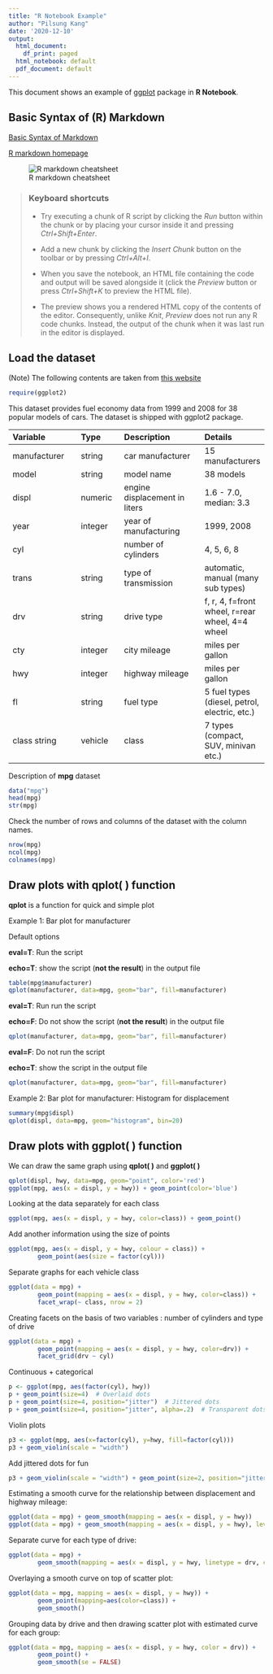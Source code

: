 ```yaml
---
title: "R Notebook Example"
author: "Pilsung Kang"
date: '2020-12-10'
output:
  html_document:
    df_print: paged
  html_notebook: default
  pdf_document: default
---
```


This document shows an example of [ggplot](https://ggplot2.tidyverse.org/index.html
) package in **R Notebook**.

## Basic Syntax of (R) Markdown

[Basic Syntax of Markdown](https://www.markdownguide.org/basic-syntax/)

[R markdown homepage](https://rmarkdown.rstudio.com/)

![R markdown cheatsheet](https://d33wubrfki0l68.cloudfront.net/374f4c769f97c4ded7300d521eb59b24168a7261/c72ad/lesson-images/cheatsheets-1-cheatsheet.png)

> ### Keyboard shortcuts
> - Try executing a chunk of R script by clicking the *Run* button within the chunk or by placing your cursor inside it and pressing *Ctrl+Shift+Enter*. 
>
> - Add a new chunk by clicking the *Insert Chunk* button on the toolbar or by pressing *Ctrl+Alt+I*.
>
> - When you save the notebook, an HTML file containing the code and output will be saved alongside it (click the *Preview* button or press *Ctrl+Shift+K* to preview the HTML file).
>
> - The preview shows you a rendered HTML copy of the contents of the editor. Consequently, unlike *Knit*, *Preview* does not run any R code chunks. Instead, the output of the chunk when it was last run in the editor is displayed.

## Load the dataset

(Note) The following contents are taken from [this website](https://rpubs.com/shailesh/mpg-exploration)

```r
require(ggplot2)
```

This dataset provides fuel economy data from 1999 and 2008 for 38 popular models of cars. The dataset is shipped with ggplot2 package.


| Variable	| Type	| Description	| Details |
|:----------|:------|:------------|:--------|
| manufacturer	| string	| car manufacturer	| 15 manufacturers|
| model	        | string	| model name	      | 38 models       |
| displ	        | numeric	| engine displacement in liters	| 1.6 - 7.0, median: 3.3 |
| year	        | integer	| year of manufacturing	| 1999, 2008 |
| cyl		        |         | number  of cylinders	| 4, 5, 6, 8 |
| trans	        | string	| type of transmission	| automatic, manual (many sub types) |
| drv	          | string	| drive type	          |f, r, 4, f=front wheel, r=rear wheel, 4=4 wheel|
| cty	          | integer	| city mileage	| miles per gallon |
| hwy	          | integer	| highway mileage	| miles per gallon |
| fl	          | string	| fuel type	      |5 fuel types (diesel, petrol, electric, etc.) |
| class	string	| vehicle | class	          |7 types (compact, SUV, minivan etc.) |

Description of **mpg** dataset
```r
data("mpg")
head(mpg)
str(mpg)
```

Check the number of rows and columns of the dataset with the column names.

```r
nrow(mpg)
ncol(mpg)
colnames(mpg)
```

## Draw plots with qplot( ) function

**qplot** is a function for quick and simple plot

Example 1: Bar plot for manufacturer

Default options

**eval=T**: Run the script

**echo=T**: show the script (**not the result**) in the output file

```r
table(mpg$manufacturer)
qplot(manufacturer, data=mpg, geom="bar", fill=manufacturer)
```

**eval=T**: Run run the script

**echo=F**: Do not show the script (**not the result**) in the output file

```r
qplot(manufacturer, data=mpg, geom="bar", fill=manufacturer)
```

**eval=F**: Do not run the script

**echo=T**: show the script in the output file

```r
qplot(manufacturer, data=mpg, geom="bar", fill=manufacturer)
```


Example 2: Bar plot for manufacturer: Histogram for displacement

```r
summary(mpg$displ)
qplot(displ, data=mpg, geom="histogram", bin=20)
```

## Draw plots with ggplot( ) function

We can draw the same graph using **qplot( )** and **ggplot( )**

```r
qplot(displ, hwy, data=mpg, geom="point", color='red')
ggplot(mpg, aes(x = displ, y = hwy)) + geom_point(color='blue')
```

Looking at the data separately for each class
```r
ggplot(mpg, aes(x = displ, y = hwy, color=class)) + geom_point()
```

Add another information using the size of points
```r
ggplot(mpg, aes(x = displ, y = hwy, colour = class)) + 
        geom_point(aes(size = factor(cyl)))
```

Separate graphs for each vehicle class
```r
ggplot(data = mpg) + 
        geom_point(mapping = aes(x = displ, y = hwy, color=class)) +
        facet_wrap(~ class, nrow = 2)
```

Creating facets on the basis of two variables : number of cylinders and type of drive
```r
ggplot(data = mpg) + 
        geom_point(mapping = aes(x = displ, y = hwy, color=drv)) +
        facet_grid(drv ~ cyl)
```

Continuous + categorical
```r
p <- ggplot(mpg, aes(factor(cyl), hwy))
p + geom_point(size=4)  # Overlaid dots
p + geom_point(size=4, position="jitter")  # Jittered dots
p + geom_point(size=4, position="jitter", alpha=.2)  # Transparent dots
```

Violin plots
```r
p3 <- ggplot(mpg, aes(x=factor(cyl), y=hwy, fill=factor(cyl)))
p3 + geom_violin(scale = "width")
```

Add jittered dots for fun
```r
p3 + geom_violin(scale = "width") + geom_point(size=2, position="jitter")
```

Estimating a smooth curve for the relationship between displacement and highway mileage:
```r
ggplot(data = mpg) + geom_smooth(mapping = aes(x = displ, y = hwy))
ggplot(data = mpg) + geom_smooth(mapping = aes(x = displ, y = hwy), level=0.99)
```

Separate curve for each type of drive:
```r
ggplot(data = mpg) + 
        geom_smooth(mapping = aes(x = displ, y = hwy, linetype = drv, color=drv))
```

Overlaying a smooth curve on top of scatter plot:
```r
ggplot(data = mpg, mapping = aes(x = displ, y = hwy)) + 
        geom_point(mapping=aes(color=class)) +
        geom_smooth()
```

Grouping data by drive and then drawing scatter plot with estimated curve for each group:
```r
ggplot(data = mpg, mapping = aes(x = displ, y = hwy, color = drv)) + 
        geom_point() + 
        geom_smooth(se = FALSE)
```
